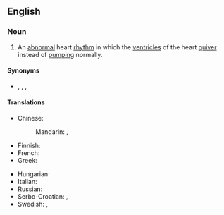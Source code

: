 ==English==
{{wikipedia}}
===Noun===
{{en-noun|-|s}}

# {{lb|en|cardiology}} An [[abnormal]] heart [[rhythm]] in which the [[ventricle]]s of the heart [[quiver]] instead of [[pump]]ing normally.

====Synonyms====
* {{l|en|VF}}, {{l|en|vfib}}, {{l|en|v-fib}}, {{l|en|V-fib}} {{q|abbreviations}}

====Translations====
{{trans-top|condition where cardiac muscle is contracted irregularly and rapidly}}
* Chinese:
*: Mandarin: {{t|cmn|室顫|sc=Hani}}, {{t|cmn|室颤|tr=shìchàn|sc=Hani}}
* Finnish: {{t+|fi|kammiovärinä}}
* French: {{t+|fr|fibrillation ventriculaire|f}}
* Greek: {{t|el|κοιλιακή μαρμαρυγή|f}}
{{trans-mid}}
* Hungarian: {{t|hu|kamrafibrilláció}}
* Italian: {{t|it|fibrillazione ventricolare|f}}
* Russian: {{t-needed|ru}}
* Serbo-Croatian: {{t|sh|ventrikularna fibrilacija|f}}, {{t|sh|treperenje klijetki|n}}
* Swedish: {{t+|sv|ventrikelflimmer|n}}, {{t|sv|kammarflimmer|n}}
{{trans-bottom}}